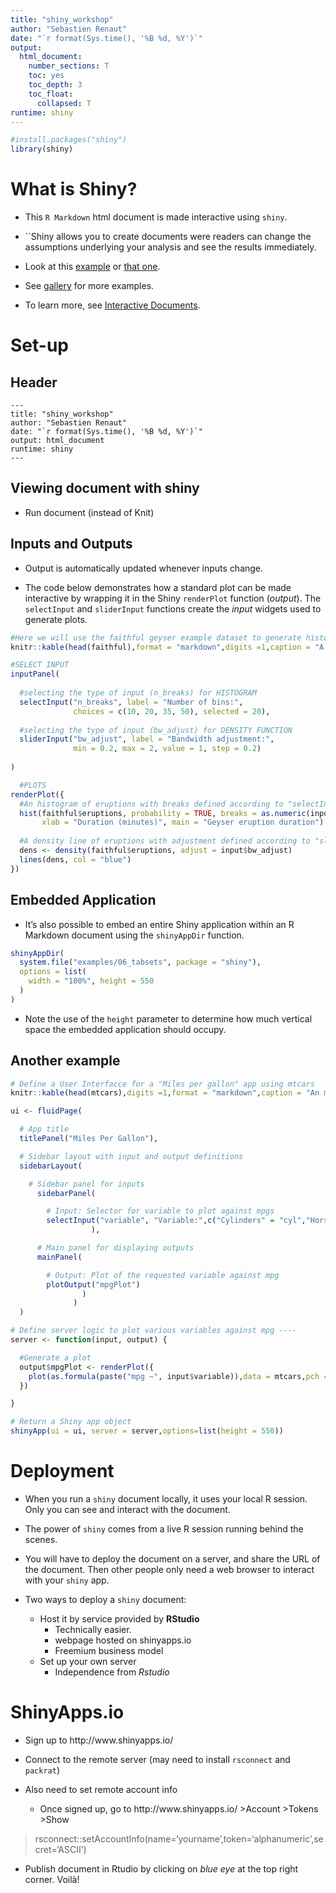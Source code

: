 ```yaml
---
title: "shiny_workshop"
author: "Sebastien Renaut"
date: "`r format(Sys.time(), '%B %d, %Y')`"
output: 
  html_document:
    number_sections: T
    toc: yes
    toc_depth: 3
    toc_float:
      collapsed: T
runtime: shiny
---
```


```r
#install.packages("shiny")
library(shiny)
```

# What is Shiny?
* This `R Markdown` html document is made interactive using `shiny`. 

* ``Shiny allows you to create documents were readers can change the assumptions underlying your analysis and see the results immediately. 

* Look at this [example](https://gallery.shinyapps.io/087-crandash/) or [that one ](https://gallery.shinyapps.io/lake_erie_fisheries_stock_assessment_app/).

* See [gallery](https://shiny.rstudio.com/gallery/) for more examples.  

* To learn more, see [Interactive Documents](http://rmarkdown.rstudio.com/authoring_shiny.html).

# Set-up

## Header
```
---  
title: "shiny_workshop"  
author: "Sebastien Renaut"  
date: "`r format(Sys.time(), '%B %d, %Y')`"  
output: html_document  
runtime: shiny  
---
```

## Viewing document with shiny  
* Run document (instead of Knit)

## Inputs and Outputs
* Output is automatically updated whenever inputs change.   

* The code below demonstrates how a standard plot can be made interactive by wrapping it in the Shiny `renderPlot` function (*output*). The `selectInput` and `sliderInput` functions create the *input* widgets used to generate plots.  


```r
#Here we will use the faithful geyser example dataset to generate histogram and a density function.
knitr::kable(head(faithful),format = "markdown",digits =1,caption = "A motorcars table", align = "c") 

#SELECT INPUT
inputPanel(
  
  #selecting the type of input (n_breaks) for HISTOGRAM
  selectInput("n_breaks", label = "Number of bins:",
              choices = c(10, 20, 35, 50), selected = 20),
  
  #selecting the type of input (bw_adjust) for DENSITY FUNCTION
  sliderInput("bw_adjust", label = "Bandwidth adjustment:",
              min = 0.2, max = 2, value = 1, step = 0.2)
  
)

  #PLOTS
renderPlot({
  #An histogram of eruptions with breaks defined according to "selectInput"
  hist(faithful$eruptions, probability = TRUE, breaks = as.numeric(input$n_breaks),
       xlab = "Duration (minutes)", main = "Geyser eruption duration")
  
  #A density line of eruptions with adjustment defined according to "sliderInput"
  dens <- density(faithful$eruptions, adjust = input$bw_adjust)
  lines(dens, col = "blue")
})
```

## Embedded Application
* It's also possible to embed an entire Shiny application within an R Markdown document using the `shinyAppDir` function.  

```r
shinyAppDir(
  system.file("examples/06_tabsets", package = "shiny"),
  options = list(
    width = "100%", height = 550
  )
)
```

* Note the use of the `height` parameter to determine how much vertical space the embedded application should occupy.  

## Another example
```r
# Define a User Interfacce for a "Miles per gallon" app using mtcars
knitr::kable(head(mtcars),digits =1,format = "markdown",caption = "An motorcars table", align = "c")

ui <- fluidPage(

  # App title
  titlePanel("Miles Per Gallon"),

  # Sidebar layout with input and output definitions
  sidebarLayout(

    # Sidebar panel for inputs
      sidebarPanel(

        # Input: Selector for variable to plot against mpgs
        selectInput("variable", "Variable:",c("Cylinders" = "cyl","Horse power" = "hp","Gears" = "gear"))
                  ),

      # Main panel for displaying outputs
      mainPanel(

        # Output: Plot of the requested variable against mpg
        plotOutput("mpgPlot")
                )
              )
  )

# Define server logic to plot various variables against mpg ----
server <- function(input, output) {

  #Generate a plot
  output$mpgPlot <- renderPlot({
    plot(as.formula(paste("mpg ~", input$variable)),data = mtcars,pch = 19,col = "darkred",main = paste("mpg ~", input$variable))
  })

}

# Return a Shiny app object
shinyApp(ui = ui, server = server,options=list(height = 550))
```  

# Deployment
* When you run a `shiny` document locally, it uses your local R session. Only you can see and interact with the document.   

* The power of `shiny` comes from a live R session running behind the scenes.

* You will have to deploy the document on a server, and share the URL of the document. Then other people only need a web browser to interact with your `shiny` app.

* Two ways to deploy a `shiny` document: 
  + Host it by service provided by **RStudio**
    + Technically easier.
    + webpage hosted on shinyapps.io
    + Freemium business model
  + Set up your own server
    +  Independence from *Rstudio*

# ShinyApps.io
* Sign up to http://www.shinyapps.io/ 

* Connect to the remote server (may need to install `rsconnect` and `packrat`)

* Also need to set remote account info
  + Once signed up, go to http://www.shinyapps.io/ >Account >Tokens >Show   

>  
>rsconnect::setAccountInfo(name='yourname',token='alphanumeric',secret='ASCII') 
>

* Publish document in Rtudio by clicking on *blue eye* at the top right corner. Voilà!  


